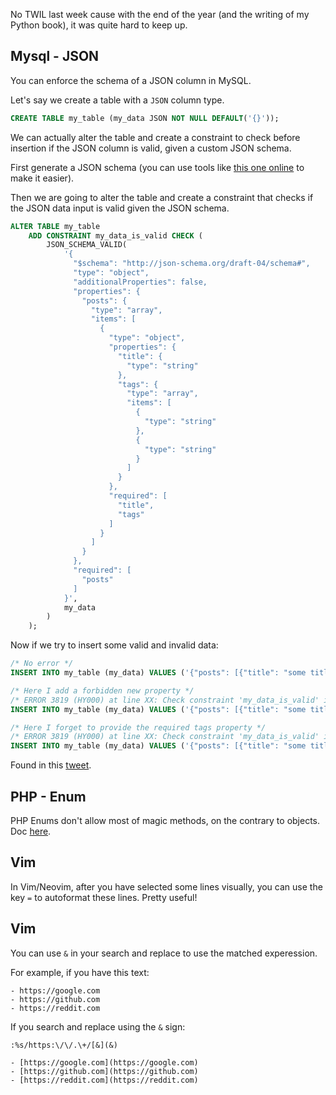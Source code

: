 

<ArticleLayout title={title} description={description} publishedAt={publishedAt}>

No TWIL last week cause with the end of the year (and the writing of my Python book), it was quite hard to keep up.

## Mysql - JSON

You can enforce the schema of a JSON column in MySQL.

Let's say we create a table with a `JSON` column type.

```sql
CREATE TABLE my_table (my_data JSON NOT NULL DEFAULT('{}'));
```

We can actually alter the table and create a constraint to check before insertion if the JSON column is valid, given a custom JSON schema.

First generate a JSON schema (you can use tools like [this one online](https://www.liquid-technologies.com/online-json-to-schema-converter) to make it easier).

Then we are going to alter the table and create a constraint that checks if the JSON data input is valid given the JSON schema.

```sql
ALTER TABLE my_table
    ADD CONSTRAINT my_data_is_valid CHECK (
        JSON_SCHEMA_VALID(
            '{
              "$schema": "http://json-schema.org/draft-04/schema#",
              "type": "object",
              "additionalProperties": false,
              "properties": {
                "posts": {
                  "type": "array",
                  "items": [
                    {
                      "type": "object",
                      "properties": {
                        "title": {
                          "type": "string"
                        },
                        "tags": {
                          "type": "array",
                          "items": [
                            {
                              "type": "string"
                            },
                            {
                              "type": "string"
                            }
                          ]
                        }
                      },
                      "required": [
                        "title",
                        "tags"
                      ]
                    }
                  ]
                }
              },
              "required": [
                "posts"
              ]
            }',
            my_data
        )
    );
```

Now if we try to insert some valid and invalid data:

```sql
/* No error */
INSERT INTO my_table (my_data) VALUES ('{"posts": [{"title": "some title", "tags": ["food", "tech"]}]}');

/* Here I add a forbidden new property */
/* ERROR 3819 (HY000) at line XX: Check constraint 'my_data_is_valid' is violated. */
INSERT INTO my_table (my_data) VALUES ('{"posts": [{"title": "some title", "tags": ["food", "tech"]}], "someAdditionalProperty": "lorem"}');

/* Here I forget to provide the required tags property */
/* ERROR 3819 (HY000) at line XX: Check constraint 'my_data_is_valid' is violated. */
INSERT INTO my_table (my_data) VALUES ('{"posts": [{"title": "some title"}]}');
```

Found in this [tweet](https://twitter.com/aarondfrancis/status/1600568712205041664).

## PHP - Enum

PHP Enums don't allow most of magic methods, on the contrary to objects. Doc [here](https://wiki.php.net/rfc/enumerations#comparison_to_objects).

## Vim

In Vim/Neovim, after you have selected some lines visually, you can use the key `=` to autoformat these lines. Pretty useful!

## Vim

You can use `&` in your search and replace to use the matched experession.

For example, if you have this text:

```
- https://google.com
- https://github.com
- https://reddit.com
```

If you search and replace using the `&` sign:

```
:%s/https:\/\/.\+/[&](&)
```

```
- [https://google.com](https://google.com)
- [https://github.com](https://github.com)
- [https://reddit.com](https://reddit.com)
```

</ArticleLayout>
